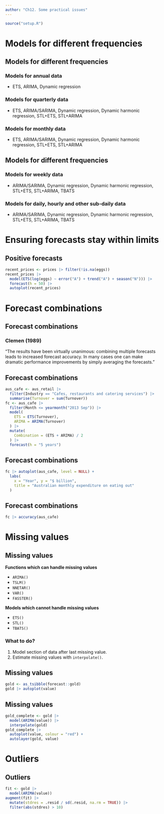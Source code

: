 ```yaml
---
author: "Ch12. Some practical issues"
---
```



```r
source("setup.R")
```

# Models for different frequencies

## Models for different frequencies

### Models for annual data

 * ETS, ARIMA, Dynamic regression
\pause

### Models for quarterly data

 * ETS, ARIMA/SARIMA, Dynamic regression, Dynamic harmonic regression, STL+ETS, STL+ARIMA
\pause

### Models for monthly data

 * ETS, ARIMA/SARIMA, Dynamic regression, Dynamic harmonic regression, STL+ETS, STL+ARIMA

## Models for different frequencies

### Models for weekly data

 * ARIMA/SARIMA, Dynamic regression, Dynamic harmonic regression, STL+ETS, STL+ARIMA, TBATS
\pause

### Models for daily, hourly and other sub-daily data

 * ARIMA/SARIMA, Dynamic regression, Dynamic harmonic regression, STL+ETS, STL+ARIMA, TBATS

# Ensuring forecasts stay within limits

## Positive forecasts
\fontsize{9}{9}\sf

```r
recent_prices <- prices |> filter(!is.na(eggs))
recent_prices |>
  model(ETS(log(eggs) ~ error("A") + trend("A") + season("N"))) |>
  forecast(h = 50) |>
  autoplot(recent_prices)
```

# Forecast combinations

## Forecast combinations

### Clemen (1989)
"The results have been virtually unanimous: combining multiple forecasts leads to increased forecast accuracy. \dots In many cases one can make dramatic performance improvements by simply averaging the forecasts."

## Forecast combinations
\fontsize{9}{10}\sf\vspace*{-0.2cm}

```r
aus_cafe <- aus_retail |>
  filter(Industry == "Cafes, restaurants and catering services") |>
  summarise(Turnover = sum(Turnover))
fc <- aus_cafe |>
  filter(Month <= yearmonth("2013 Sep")) |>
  model(
    ETS = ETS(Turnover),
    ARIMA = ARIMA(Turnover)
  ) |>
  mutate(
    Combination = (ETS + ARIMA) / 2
  ) |>
  forecast(h = "5 years")
```

## Forecast combinations
\fontsize{10}{10}\sf\vspace*{-0.2cm}

```r
fc |> autoplot(aus_cafe, level = NULL) +
  labs(
    x = "Year", y = "$ billion",
    title = "Australian monthly expenditure on eating out"
  )
```

## Forecast combinations
\fontsize{10}{15}\sf
```r
fc |> accuracy(aus_cafe)
```

# Missing values

## Missing values
\fontsize{12}{13}\sf

**Functions which can handle missing values**

 * `ARIMA()`
 * `TSLM()`
 * `NNETAR()`
 * `VAR()`
 * `FASSTER()`

**Models which cannot handle missing values**

 * `ETS()`
 * `STL()`
 * `TBATS()`

\pause

### What to do?
 1. Model section of data after last missing value.
 2. Estimate missing values with `interpolate()`.

## Missing values
\fontsize{12}{12}\sf
```r
gold <- as_tsibble(forecast::gold)
gold |> autoplot(value)
```

## Missing values
\fontsize{12}{12}\sf
```r
gold_complete <- gold |>
  model(ARIMA(value)) |>
  interpolate(gold)
gold_complete |>
  autoplot(value, colour = "red") +
  autolayer(gold, value)
```

# Outliers

## Outliers
\fontsize{11}{13}\sf

```r
fit <- gold |>
  model(ARIMA(value))
augment(fit) |>
  mutate(stdres = .resid / sd(.resid, na.rm = TRUE)) |>
  filter(abs(stdres) > 10)
```

